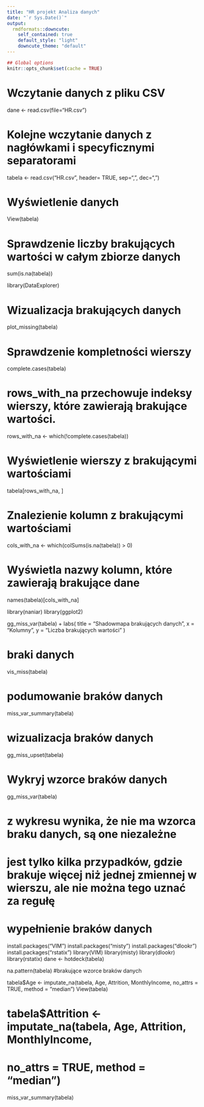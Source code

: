 ```yaml
---
title: "HR projekt Analiza danych"
date: "`r Sys.Date()`"
output:
  rmdformats::downcute:
    self_contained: true
    default_style: "light"
    downcute_theme: "default"
---
```


```r
## Global options
knitr::opts_chunk$set(cache = TRUE)
```

# Wczytanie danych z pliku CSV
dane <- read.csv(file="HR.csv") 

# Kolejne wczytanie danych z nagłówkami i specyficznymi separatorami
tabela <- read.csv("HR.csv", header= TRUE, sep=",", dec=",")

# Wyświetlenie danych
View(tabela)

# Sprawdzenie liczby brakujących wartości w całym zbiorze danych
sum(is.na(tabela)) 

library(DataExplorer)

# Wizualizacja brakujących danych
plot_missing(tabela)

# Sprawdzenie kompletności wierszy
complete.cases(tabela)

# rows_with_na przechowuje indeksy wierszy, które zawierają brakujące wartości.
rows_with_na <- which(!complete.cases(tabela))

# Wyświetlenie wierszy z brakującymi wartościami
tabela[rows_with_na, ]

# Znalezienie kolumn z brakującymi wartościami
cols_with_na <- which(colSums(is.na(tabela)) > 0)

# Wyświetla nazwy kolumn, które zawierają brakujące dane
names(tabela)[cols_with_na]

library(naniar)
library(ggplot2)

gg_miss_var(tabela) +
  labs(
    title = "Shadowmapa brakujących danych",
    x = "Kolumny",
    y = "Liczba brakujących wartości"
  )
 
# braki danych
vis_miss(tabela)
 
# podumowanie braków danych
miss_var_summary(tabela)
 
# wizualizacja braków danych
gg_miss_upset(tabela)
 
# Wykryj wzorce braków danych
gg_miss_var(tabela)

# z wykresu wynika, że nie ma wzorca braku danych, są one niezależne
# jest tylko kilka przypadków, gdzie brakuje więcej niż jednej zmiennej w wierszu, ale nie można tego uznać za regułę

# wypełnienie braków danych
install.packages("VIM")
install.packages("misty")
install.packages("dlookr")
install.packages("rstatix")
library(VIM)
library(misty)
library(dlookr)
library(rstatix)
dane <- hotdeck(tabela)

na.pattern(tabela) 
#brakujące wzorce braków danych

tabela$Age <- imputate_na(tabela, Age, Attrition, MonthlyIncome,
                                 no_attrs = TRUE, method = "median")
View(tabela)
                                 
# tabela$Attrition <- imputate_na(tabela, Age, Attrition, MonthlyIncome,
#                                 no_attrs = TRUE, method = "median")
                                 
miss_var_summary(tabela)
                                 
                                 